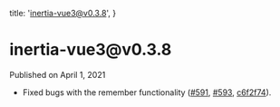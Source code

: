 
  title: 'inertia-vue3@v0.3.8',
}

<h1>inertia-vue3@v0.3.8</h1>

<div className="-mt-8 mb-12 text-base font-medium text-gray-600">Published on April 1, 2021</div>

- Fixed bugs with the remember functionality ([#591](https://github.com/inertiajs/inertia/pull/591), [#593](https://github.com/inertiajs/inertia/pull/593), [c6f2f74](https://github.com/inertiajs/inertia/commit/c6f2f74c8e6f3bae7eda8b39d6812f1cf447f3e8)).
